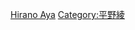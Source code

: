 {{Navbox Musical artist
| name   = 平野綾
| title  = [[平野綾]]
| background = solo_singer
| group1 = 單曲
| list1 = [[Breakthrough]] - [[是冒險對吧對吧？]] - [[明日的三棱鏡]] - [[LOVE★GUN]] - [[NEOPHILIA]] - [[MonStAR]] - [[Unnamed world]] - [[淚NAMIDA淚]] - [[Set me free／Sing a Song!]] - [[Super Driver]] - [[Hysteric Barbie]] - [[TOxxxIC]]
| group2 = 專輯
| list2 = [[RIOT GIRL]] - [[Speed☆Star]] - [[FRAGMENTS]]
| group3 = 相關條目
| list3 = {{lang|ja|[[ルーンエンジェル隊]]}} - {{lang|ja|[[ねこマン]]}}
}}<noinclude>
[[Category:日本配音員模板|Hirano Aya]]
[[Category:平野綾]]
</noinclude>